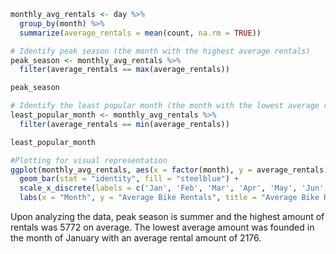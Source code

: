 ```r
monthly_avg_rentals <- day %>%
  group_by(month) %>%
  summarize(average_rentals = mean(count, na.rm = TRUE))

# Identify peak season (the month with the highest average rentals)
peak_season <- monthly_avg_rentals %>%
  filter(average_rentals == max(average_rentals))

peak_season

# Identify the least popular month (the month with the lowest average rentals)
least_popular_month <- monthly_avg_rentals %>%
  filter(average_rentals == min(average_rentals))

least_popular_month

#Plotting for visual representation
ggplot(monthly_avg_rentals, aes(x = factor(month), y = average_rentals)) +
  geom_bar(stat = "identity", fill = "steelblue") +
  scale_x_discrete(labels = c('Jan', 'Feb', 'Mar', 'Apr', 'May', 'Jun', 'Jul', 'Aug', 'Sep', 'Oct', 'Nov', 'Dec')) +
  labs(x = "Month", y = "Average Bike Rentals", title = "Average Bike Rentals by Month")
```

Upon analyzing the data, peak season is summer and the highest amount of rentals was 5772 on average. The lowest average amount was founded in the month of January with an average rental amount of 2176.
